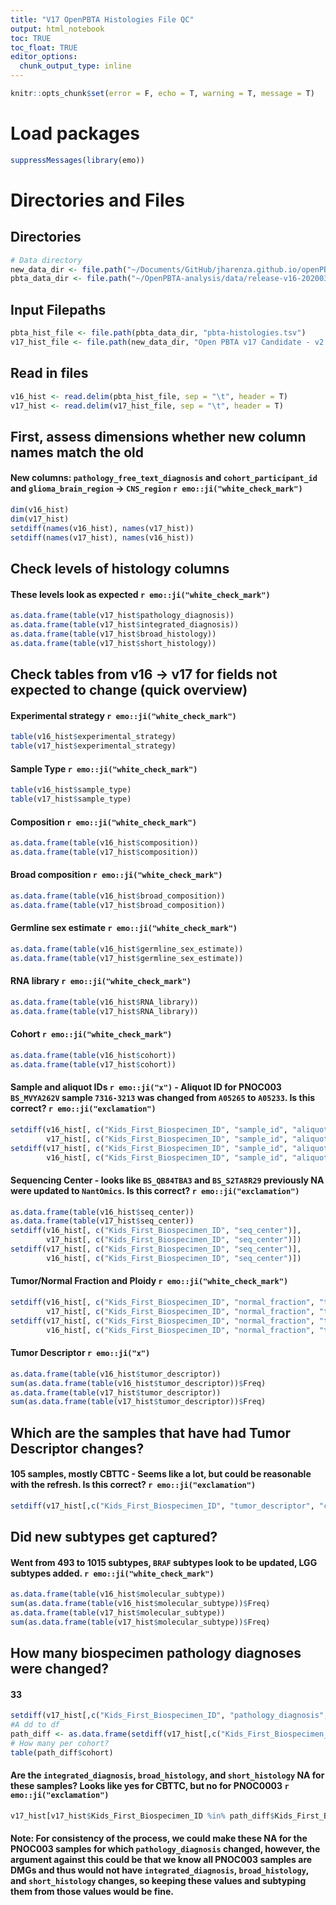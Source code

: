 ```yaml
---
title: "V17 OpenPBTA Histologies File QC"
output: html_notebook    
toc: TRUE
toc_float: TRUE
editor_options: 
  chunk_output_type: inline
---
```

```r
knitr::opts_chunk$set(error = F, echo = T, warning = T, message = T)
```


# Load packages
```r
suppressMessages(library(emo))
```

# Directories and Files
## Directories
```r
# Data directory
new_data_dir <- file.path("~/Documents/GitHub/jharenza.github.io/openPBTA-notebooks/V17-histologies-QC/data/")
pbta_data_dir <- file.path("~/OpenPBTA-analysis/data/release-v16-20200320/")
```

## Input Filepaths
```r
pbta_hist_file <- file.path(pbta_data_dir, "pbta-histologies.tsv")
v17_hist_file <- file.path(new_data_dir, "Open PBTA v17 Candidate - v2.tsv")
```
## Read in files
```r
v16_hist <- read.delim(pbta_hist_file, sep = "\t", header = T)
v17_hist <- read.delim(v17_hist_file, sep = "\t", header = T)
```
## First, assess dimensions whether new column names match the old
#### New columns: `pathology_free_text_diagnosis` and `cohort_participant_id` and `glioma_brain_region` -> `CNS_region` `r emo::ji("white_check_mark")`
```r
dim(v16_hist)
dim(v17_hist)
setdiff(names(v16_hist), names(v17_hist))
setdiff(names(v17_hist), names(v16_hist))
```
## Check levels of histology columns
#### These levels look as expected `r emo::ji("white_check_mark")`
```r
as.data.frame(table(v17_hist$pathology_diagnosis))
as.data.frame(table(v17_hist$integrated_diagnosis))
as.data.frame(table(v17_hist$broad_histology))
as.data.frame(table(v17_hist$short_histology))
```
## Check tables from v16 -> v17 for fields not expected to change (quick overview)
#### Experimental strategy `r emo::ji("white_check_mark")`
```r
table(v16_hist$experimental_strategy)
table(v17_hist$experimental_strategy)
```
#### Sample Type `r emo::ji("white_check_mark")`
```r
table(v16_hist$sample_type)
table(v17_hist$sample_type)
```
#### Composition `r emo::ji("white_check_mark")`
```r
as.data.frame(table(v16_hist$composition))
as.data.frame(table(v17_hist$composition))
```
#### Broad composition `r emo::ji("white_check_mark")`
```r
as.data.frame(table(v16_hist$broad_composition))
as.data.frame(table(v17_hist$broad_composition))
```
#### Germline sex estimate `r emo::ji("white_check_mark")`
```r
as.data.frame(table(v16_hist$germline_sex_estimate))
as.data.frame(table(v17_hist$germline_sex_estimate))
```
#### RNA library `r emo::ji("white_check_mark")`
```r
as.data.frame(table(v16_hist$RNA_library))
as.data.frame(table(v17_hist$RNA_library))
```
#### Cohort `r emo::ji("white_check_mark")`
```r
as.data.frame(table(v16_hist$cohort))
as.data.frame(table(v17_hist$cohort))
```
#### Sample and aliquot IDs `r emo::ji("x")` - Aliquot ID for PNOC003 `BS_MVYA262V` sample `7316-3213` was changed from `A05265` to `A05233`. Is this correct? `r emo::ji("exclamation")`
```r
setdiff(v16_hist[, c("Kids_First_Biospecimen_ID", "sample_id", "aliquot_id", "cohort")],
        v17_hist[, c("Kids_First_Biospecimen_ID", "sample_id", "aliquot_id", "cohort")])
setdiff(v17_hist[, c("Kids_First_Biospecimen_ID", "sample_id", "aliquot_id", "cohort")],
        v16_hist[, c("Kids_First_Biospecimen_ID", "sample_id", "aliquot_id", "cohort")])
```
#### Sequencing Center - looks like `BS_QB84TBA3` and `BS_S2TA8R29` previously NA were updated to `NantOmics`. Is this correct? `r emo::ji("exclamation")`
```r
as.data.frame(table(v16_hist$seq_center))
as.data.frame(table(v17_hist$seq_center))
setdiff(v16_hist[, c("Kids_First_Biospecimen_ID", "seq_center")],
        v17_hist[, c("Kids_First_Biospecimen_ID", "seq_center")])
setdiff(v17_hist[, c("Kids_First_Biospecimen_ID", "seq_center")],
        v16_hist[, c("Kids_First_Biospecimen_ID", "seq_center")])
```
#### Tumor/Normal Fraction and Ploidy `r emo::ji("white_check_mark")`
```r
setdiff(v16_hist[, c("Kids_First_Biospecimen_ID", "normal_fraction", "tumor_fraction", "tumor_ploidy")],
        v17_hist[, c("Kids_First_Biospecimen_ID", "normal_fraction", "tumor_fraction", "tumor_ploidy")])
setdiff(v17_hist[, c("Kids_First_Biospecimen_ID", "normal_fraction", "tumor_fraction", "tumor_ploidy")],
        v16_hist[, c("Kids_First_Biospecimen_ID", "normal_fraction", "tumor_fraction", "tumor_ploidy")]) 
```
#### Tumor Descriptor `r emo::ji("x")`
```r
as.data.frame(table(v16_hist$tumor_descriptor))
sum(as.data.frame(table(v16_hist$tumor_descriptor))$Freq)
as.data.frame(table(v17_hist$tumor_descriptor))
sum(as.data.frame(table(v17_hist$tumor_descriptor))$Freq)
```
## Which are the samples that have had Tumor Descriptor changes?
#### 105 samples, mostly CBTTC - Seems like a lot, but could be reasonable with the refresh. Is this correct? `r emo::ji("exclamation")`
```r
setdiff(v17_hist[,c("Kids_First_Biospecimen_ID", "tumor_descriptor", "cohort")], v16_hist[,c("Kids_First_Biospecimen_ID", "tumor_descriptor", "cohort")])
```
## Did new subtypes get captured?
#### Went from 493 to 1015 subtypes, `BRAF` subtypes look to be updated, LGG subtypes added. `r emo::ji("white_check_mark")`
```r
as.data.frame(table(v16_hist$molecular_subtype))
sum(as.data.frame(table(v16_hist$molecular_subtype))$Freq)
as.data.frame(table(v17_hist$molecular_subtype))
sum(as.data.frame(table(v17_hist$molecular_subtype))$Freq)
```
## How many biospecimen pathology diagnoses were changed?
#### 33
```r
setdiff(v17_hist[,c("Kids_First_Biospecimen_ID", "pathology_diagnosis", "cohort")], v16_hist[,c("Kids_First_Biospecimen_ID", "pathology_diagnosis", "cohort")])
#A dd to df
path_diff <- as.data.frame(setdiff(v17_hist[,c("Kids_First_Biospecimen_ID", "pathology_diagnosis", "cohort")], v16_hist[,c("Kids_First_Biospecimen_ID", "pathology_diagnosis", "cohort")]))
# How many per cohort?
table(path_diff$cohort)
```
#### Are the `integrated_diagnosis`, `broad_histology`, and `short_histology` NA for these samples? Looks like yes for CBTTC, but no for PNOC0003 `r emo::ji("exclamation")`
```r
v17_hist[v17_hist$Kids_First_Biospecimen_ID %in% path_diff$Kids_First_Biospecimen_ID,c("Kids_First_Biospecimen_ID", "pathology_diagnosis", "integrated_diagnosis", "broad_histology", "short_histology", "cohort")]
```
#### Note: For consistency of the process, we could make these NA for the PNOC003 samples for which `pathology_diagnosis` changed, however, the argument against this could be that we know all PNOC003 samples are DMGs and thus would not have `integrated_diagnosis`, `broad_histology`, and `short_histology` changes, so keeping these values and subtyping them from those values would be fine.

















